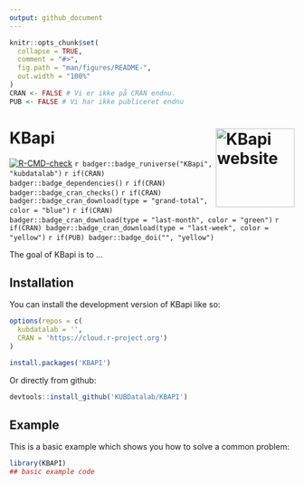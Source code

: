 ```yaml
---
output: github_document
---
```


<!-- README.md is generated from README.Rmd. Please edit that file -->

```r
knitr::opts_chunk$set(
  collapse = TRUE,
  comment = "#>",
  fig.path = "man/figures/README-",
  out.width = "100%"
)
CRAN <- FALSE # Vi er ikke på CRAN endnu.
PUB <- FALSE # Vi har ikke publiceret endnu
```

# KBapi <a href="https://kubdatalab.github.io/KBAPI/"><img src="man/figures/logo.png" align="right" height="139" alt="KBapi website" /></a>

<!-- badges: start -->
[![R-CMD-check](https://github.com/KUBDatalab/KBAPI/actions/workflows/R-CMD-check.yaml/badge.svg)](https://github.com/KUBDatalab/KBAPI/actions/workflows/R-CMD-check.yaml)
`r badger::badge_runiverse("KBapi", "kubdatalab") `
`r if(CRAN) badger::badge_dependencies() `
`r if(CRAN) badger::badge_cran_checks() `
`r if(CRAN) badger::badge_cran_download(type = "grand-total", color = "blue") `
`r if(CRAN) badger::badge_cran_download(type = "last-month", color = "green") `
`r if(CRAN) badger::badge_cran_download(type = "last-week", color = "yellow") `
`r if(PUB) badger::badge_doi("", "yellow") `


<!-- badges: end -->

The goal of KBapi is to ...

## Installation

You can install the development version of KBapi like so:

``` r
options(repos = c(
  kubdatalab = '',
  CRAN = 'https://cloud.r-project.org')
)

install.packages('KBAPI')
```

Or directly from github:
``` r
devtools::install_github('KUBDatalab/KBAPI')
```

## Example

This is a basic example which shows you how to solve a common problem:

```r
library(KBAPI)
## basic example code
```


